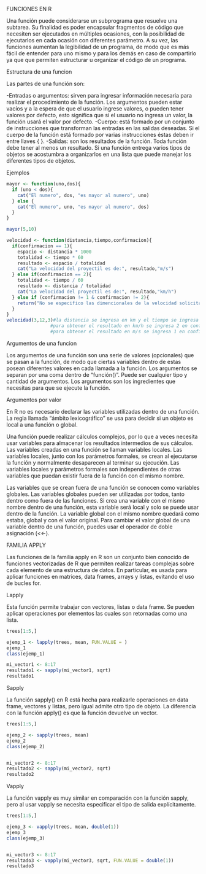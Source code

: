 FUNCIONES EN R

   Una función puede considerarse un subprograma que resuelve una subtarea. Su finalidad es poder encapsular fragmentos de código que necesiten ser ejecutados en múltiples ocasiones, con la posibilidad de ejecutarlos en cada ocasión con diferentes parámetro. A su vez, las funciones aumentan la legibilidad de un programa, de modo que es más fácil de entender para uno mismo y para los demás en caso de compartirlo ya que que permiten estructurar u organizar el código de un programa.

Estructura de una funcion

  Las partes de una función son:

  -Entradas o argumentos: sirven para ingresar información necesaria para realizar el procedimiento de la función. Los argumentos pueden estar vacíos y a la espera de que el usuario ingrese valores, o pueden tener valores por defecto, esto significa que si el usuario no ingresa un valor, la función usará el valor por defecto.
  -Cuerpo: está formado por un conjunto de instrucciones que transforman las entradas en las salidas deseadas. Si el cuerpo de la función está formado por varias instrucciones éstas deben ir entre llaves { }.
  -Salidas: son los resultados de la función. Toda función debe tener al menos un resultado. Si una función entrega varios tipos de objetos se acostumbra a organizarlos en una lista que puede manejar los diferentes tipos de objetos.

Ejemplos
```r
mayor <- function(uno,dos){
  if (uno < dos){
    cat("El numero", dos, "es mayor al numero", uno)
  } else {
    cat("El numero", uno, "es mayor al numero", dos)
  }
}

mayor(5,10)
```
```r
velocidad <- function(distancia,tiempo,confirmacion){
  if(confirmacion == 1){
    espacio <- distancia * 1000
    totalidad <- tiempo * 60
    resultado <- espacio / totalidad
    cat("La velocidad del proyectil es de:", resultado,"m/s")
  } else if(confirmacion == 2){
    totalidad <- tiempo / 60
    resultado <- distancia / totalidad
    cat("La velocidad del proyectil es de:", resultado,"km/h")
  } else if (confirmacion != 1 & confirmacion != 2){
    return("No se especifico las dimencionales de la velocidad solicitada")
  }
}
velocidad(3,12,3)#la distancia se ingresa en km y el tiempo se ingresa en minutos.
                #para obtener el resultado en km/h se ingresa 2 en confirmacion
                #para obtener el resultado en m/s se ingresa 1 en confirmacion

```


Argumentos de una funcion 

  Los argumentos de una función son una serie de valores (opcionales) que se pasan a la función, de modo que ciertas variables dentro de estas posean diferentes valores en cada llamada a la función. Los argumentos se separan por una coma dentro de "función()". Puede ser cualquier tipo y cantidad de argumentos. Los argumentos son los ingredientes que necesitas para que se ejecute la función.

Argumentos por valor 

  En R no es necesario declarar las variables utilizadas dentro de una función. La regla llamada “ámbito lexicográfico” se usa para decidir si un objeto es local a una función o global. 

  Una función puede realizar cálculos complejos, por lo que a veces necesita usar variables para almacenar los resultados intermedios de sus cálculos. Las variables creadas en una función se llaman variables locales. Las variables locales, junto con los parámetros formales, se crean al ejecutarse la función y normalmente desaparecen al terminar su ejecución. Las variables locales y parámetros formales son independientes de otras variables que puedan existir fuera de la función con el mismo nombre.
  
  Las variables que se crean fuera de una función se conocen como variables globales. Las variables globales pueden ser utilizadas por todos, tanto dentro como fuera de las funciones. Si crea una variable con el mismo nombre dentro de una función, esta variable será local y solo se puede usar dentro de la función. La variable global con el mismo nombre quedará como estaba, global y con el valor original. Para cambiar el valor global de una variable dentro de una función, puedes usar el operador de doble asignación (<<-).
  
  


FAMILIA APPLY

  Las funciones de la familia apply en R son un conjunto bien conocido de funciones vectorizadas de R que permiten realizar tareas complejas sobre cada elemento de una estructura de datos. En particular, es usada para aplicar funciones en matrices, data frames, arrays y listas, evitando el uso de bucles for. 

Lapply

  Esta función permite trabajar con vectores, listas o data frame. Se pueden aplicar operaciones por elementos las cuales son retornadas como una lista.
  
```r
trees[1:5,]

ejemp_1 <- lapply(trees, mean, FUN.VALUE = )
ejemp_1
class(ejemp_1)

mi_vector1 <- 8:17
resultado1 <- sapply(mi_vector1, sqrt)
resultado1

```

Sapply

  La función sapply() en R está hecha para realizarle operaciones en data frame, vectores y listas, pero igual admite otro tipo de objeto. La diferencia con la función apply() es que la función devuelve un vector.

```r
trees[1:5,]

ejemp_2 <- sapply(trees, mean)
ejemp_2
class(ejemp_2)


mi_vector2 <- 8:17
resultado2 <- sapply(mi_vector2, sqrt)
resultado2
```

Vapply

  La función vapply es muy similar en comparación con la función sapply, pero al usar vapply se necesita especificar el tipo de salida explícitamente.
  
```r
trees[1:5,]

ejemp_3 <- vapply(trees, mean, double(1))
ejemp_3
class(ejemp_3)


mi_vector3 <- 8:17
resultado3 <- vapply(mi_vector3, sqrt, FUN.VALUE = double(1))
resultado3
```





